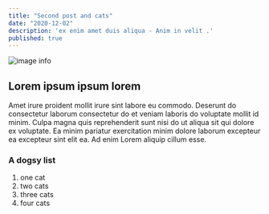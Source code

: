```yaml
---
title: "Second post and cats"
date: "2020-12-02"
description: 'ex enim amet duis aliqua - Anim in velit .'
published: true
---
```

![image info](./pictures/image.png)

## Lorem ipsum ipsum lorem

Amet irure proident mollit irure sint labore eu commodo.
Deserunt do consectetur laborum consectetur do et veniam laboris do voluptate mollit id minim. Culpa magna quis reprehenderit sunt nisi do ut aliqua sit qui dolore ex voluptate. Ea minim pariatur exercitation minim dolore laborum excepteur ea excepteur sint elit ea. Ad enim Lorem aliquip cillum esse.

### A dogsy list

1.  one cat
2.  two cats
3.  three cats
4.  four cats
